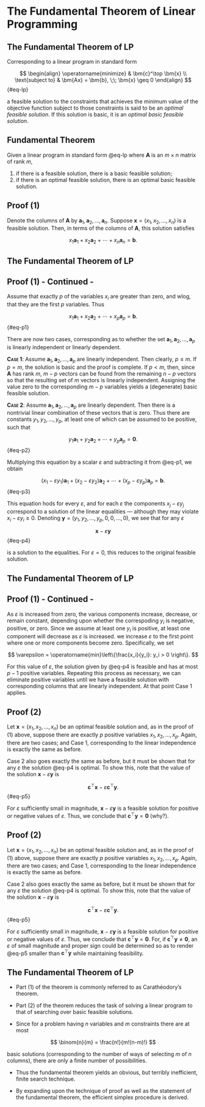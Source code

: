 # The Fundamental Theorem of Linear Programming

## The Fundamental Theorem of LP  {.smaller}

::: {.fragment fragment-index=1}
Corresponding to a linear program in standard form

$$
\begin{align}
\operatorname{minimize} & \bm{c}^\top \bm{x}  \\
\text{subject to} & \bm{Ax} = \bm{b}, \;\; \bm{x} \geq 0
\end{align} 
$$ {#eq-lp}

a feasible solution to the constraints that achieves the minimum value of the
objective function subject to those constraints is said to be an _optimal
feasible solution_. If this solution is basic, it is an _optimal basic feasible
solution_.
:::

::: {.fragment fragment-index=2}

::: {.callout-tip icon=false}
## Fundamental Theorem
Given a linear program in standard form @eq-lp where $\bm{A}$ is an $m \times
n$ matrix of rank $m$,

1. if there is a feasible solution, there is a basic feasible solution;
2. if there is an optimal feasible solution, there is an optimal basic feasible
solution.
:::

:::

::: {.fragment fragment-index=3}

::: {.callout-note icon=false}
## Proof (1)
Denote the columns of $\bm{A}$ by $\bm{a}_1, \bm{a}_2, \ldots, \bm{a}_n$.
Suppose $\bm{x} = (x_1, x_2, \ldots, x_n)$ is a feasible solution. Then, in
terms of the columns of $\bm{A}$, this solution satisfies

$$ x_1\bm{a}_1 + x_2\bm{a}_2 + \cdots + x_n\bm{a}_n = \bm{b}. $$
:::

:::

## The Fundamental Theorem of LP {.smaller}

::: {.callout-note icon=false}
## Proof (1) - Continued -
Assume that exactly $p$ of the variables $x_i$ are greater than zero, and wlog,
that they are the first $p$ variables. Thus

$$ x_1 \bm{a}_1 + x_2 \bm{a}_2 + \cdots + x_p \bm{a}_p = \bm{b}. $$ {#eq-p1}

There are now two cases, corresponding as to whether the set $\bm{a}_1,
\bm{a}_2, \ldots, \bm{a}_p$ is linearly independent or linearly dependent.

__<font style="font-variant: small-caps">Case 1</font>__:
Assume $\bm{a}_1, \bm{a}_2, \ldots, \bm{a}_p$ are linearly independent. Then
clearly, $p \leq m$. If $p = m$, the solution is basic and the proof is
complete. If $p < m$, then, since $\bm{A}$ has rank $m$, $m-p$ vectors can be
found from the remaining $n-p$ vectors so that the resulting set of $m$ vectors
is linearly independent. Assigning the value zero to the corresponding $m-p$
variables yields a (degenerate) basic feasible solution.


__<font style="font-variant: small-caps">Case 2</font>__:
Assume $\bm{a}_1, \bm{a}_2, \ldots, \bm{a}_p$ are linearly dependent. Then there
is a nontrivial linear combination of these vectors that is zero. Thus there are
constants $y_1, y_2, \ldots, y_p$, at least one of which can be assumed to be
positive, such that

$$ y_1\bm{a}_1 + y_2\bm{a}_2 + \cdots + y_p\bm{a}_p = \bm{0}. $$ {#eq-p2}

Multiplying this equation by a scalar $\varepsilon$ and subtracting it from
@eq-p1, we obtain

$$ (x_1 - \varepsilon y_1)\bm{a}_1 + (x_2 - \varepsilon y_2)\bm{a}_2 + \cdots + 
   (x_p - \varepsilon y_p)\bm{a}_p = \bm{b}. $$ {#eq-p3}

This equation hods for every $\varepsilon$, and for each $\varepsilon$ the
components $x_j - \varepsilon y_j$ correspond to a solution of the linear
equalities &#8212; although they may violate $x_i - \varepsilon y_i \geq 0$.
Denoting $\bm{y} = (y_1, y_2, \ldots, y_p, 0, 0, \ldots, 0)$, we see that for
any $\varepsilon$

$$ \bm{x} - \varepsilon \bm{y} $$ {#eq-p4}

is a solution to the equalities. For $\varepsilon = 0$, this reduces to the
original feasible solution.
:::


## The Fundamental Theorem of LP {.smaller}

::: {.callout-note icon=false}
## Proof (1) - Continued -

As $\varepsilon$ is increased from zero, the various components increase,
decrease, or remain constant, depending upon whether the correspoding $y_i$ is
negative, positive, or zero. Since we assume at least one $y_i$ is positive, at
least one component will decrease as $\varepsilon$ is increased. we increase
$\varepsilon$ to the first point where one or more components become zero.
Specifically, we set 

$$ \varepsilon = \operatorname{min}\left\{\frac{x_i}{y_i}: y_i > 0 \right\}. $$

For this value of $\varepsilon$, the solution given by @eq-p4 is feasible and
has at most $p-1$ positive variables. Repeating this process as necessary, we
can eliminate positive variables until we have a feasible solution with
corresponding columns that are linearly independent. At that point Case 1
applies.
:::

::: {.r-stack}

::: {.fragment fragment-index=1 .fade-out}

::: {.callout-note icon=false}
## Proof (2)
Let $\bm{x} = (x_1, x_2, \ldots, x_n)$ be an optimal feasible solution and, as
in the proof of (1) above, suppose there are exactly $p$ positive variables
$x_1, x_2, \ldots, x_p$. Again, there are two cases; and Case 1, corresponding to
the linear independence is exactly the same as before.

Case 2 also goes exactly the same as before, but it must be shown that for any
$\varepsilon$ the solution @eq-p4 is optimal. To show this, note that the value
of the solution $\bm{x} - \varepsilon\bm{y}$ is 

$$ \bm{c}^\top \bm{x} - \varepsilon \bm{c}^\top \bm{y}. $$ {#eq-p5}

For $\varepsilon$ sufficiently small in magnitude, $\bm{x} - \varepsilon \bm{y}$
is a feasible solution for positive or negative values of $\varepsilon$. Thus,
we conclude that $\bm{c}^\top \bm{y} = \bm{0}$ (why?). 
:::

:::

::: {.fragment fragment-index=2 .fade-in}

::: {.callout-note icon=false}
## Proof (2)
Let $\bm{x} = (x_1, x_2, \ldots, x_n)$ be an optimal feasible solution and, as
in the proof of (1) above, suppose there are exactly $p$ positive variables
$x_1, x_2, \ldots, x_p$. Again, there are two cases; and Case 1, corresponding to
the linear independence is exactly the same as before.

Case 2 also goes exactly the same as before, but it must be shown that for any
$\varepsilon$ the solution @eq-p4 is optimal. To show this, note that the value
of the solution $\bm{x} - \varepsilon\bm{y}$ is 

$$ \bm{c}^\top \bm{x} - \varepsilon \bm{c}^\top \bm{y}. $$ {#eq-p5}

For $\varepsilon$ sufficiently small in magnitude, $\bm{x} - \varepsilon \bm{y}$
is a feasible solution for positive or negative values of $\varepsilon$. Thus,
we conclude that $\bm{c}^\top \bm{y} = \bm{0}$. For, if $\bm{c}^\top
\bm{y} \neq \bm{0}$, an $\varepsilon$ of small magnitude and proper sign could
be determined so as to render @eq-p5 smaller than $\bm{c}^\top \bm{y}$ while
maintaining feasibility.

:::

:::

:::


## The Fundamental Theorem of LP {.smaller}

* Part (1) of the theorem is commonly referred to as Carath&#233;odory's
theorem.

* Part (2) of the theorem reduces the task of solving a linear program to that
of searching over basic feasible solutions.

* Since for a problem having $n$ variables and $m$ constraints there are at most

$$
\binom{n}{m} = \frac{n!}{m!(n-m)!}
$$

basic solutions (corresponding to the number of ways of selecting $m$ of $n$
columns), there are only a finite number of possibilities.

* Thus the fundamental theorem yields an obvious, but terribly inefficient,
finite search technique.

* By expanding upon the technique of proof as well as the statement of the
fundamental theorem, the efficient simplex procedure is derived.
